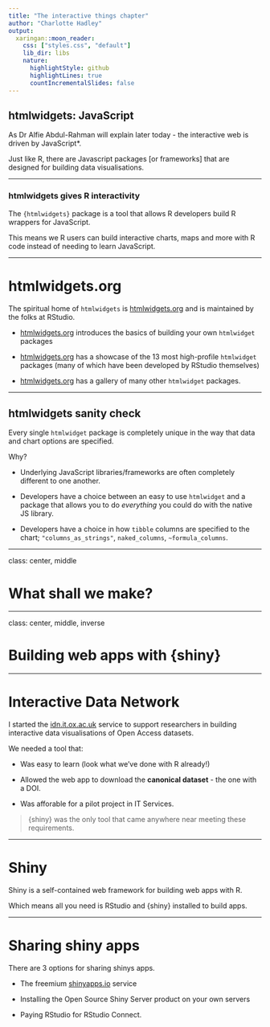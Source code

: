 ```yaml
---
title: "The interactive things chapter"
author: "Charlotte Hadley"
output:
  xaringan::moon_reader:
    css: ["styles.css", "default"]
    lib_dir: libs
    nature:
      highlightStyle: github
      highlightLines: true
      countIncrementalSlides: false
---
```


## htmlwidgets: JavaScript

As Dr Alfie Abdul-Rahman will explain later today - the interactive web is driven by JavaScript*.

Just like R, there are Javascript packages [or frameworks] that are designed for building data visualisations.

---

### htmlwidgets gives R interactivity

The `{htmlwidgets}` package is a tool that allows R developers build R wrappers for JavaScript.

This means we R users can build interactive charts, maps and more with R code instead of needing to learn JavaScript.

---

# htmlwidgets.org

The spiritual home of `htmlwidgets` is [htmlwidgets.org](http://htmlwidgets.org) and is maintained by the folks at RStudio.

- [htmlwidgets.org](http://htmlwidgets.org) introduces the basics of building your own `htmlwidget` packages

- [htmlwidgets.org](http://htmlwidgets.org) has a showcase of the 13 most high-profile `htmlwidget` packages (many of which have been developed by RStudio themselves)

- [htmlwidgets.org](http://htmlwidgets.org) has a gallery of many other `htmlwidget` packages.

---

## htmlwidgets sanity check

Every single `htmlwidget` package is completely unique in the way that data and chart options are specified.

Why?

- Underlying JavaScript libraries/frameworks are often completely different to one another.

- Developers have a choice between an easy to use `htmlwidget` and a package that allows you to do *everything* you could do with the native JS library.

- Developers have a choice in how `tibble` columns are specified to the chart; `"columns_as_strings"`, `naked_columns`, `~formula_columns`.

---

class: center, middle

# What shall we make?

---

class: center, middle, inverse

# Building web apps with {shiny}

---

# Interactive Data Network

I started the [idn.it.ox.ac.uk](https://idn.it.ox.ac.uk/) service to support researchers in building interactive data visualisations of Open Access datasets.

We needed a tool that:

- Was easy to learn (look what we've done with R already!)

- Allowed the web app to download the **canonical dataset** - the one with a DOI.

- Was afforable for a pilot project in IT Services.

> {shiny} was the only tool that came anywhere near meeting these requirements.

---

# Shiny

Shiny is a self-contained web framework for building web apps with R.

Which means all you need is RStudio and {shiny} installed to build apps.

---

# Sharing shiny apps

There are 3 options for sharing shinys apps.

- The freemium [shinyapps.io](https://shinyapps.io) service

- Installing the Open Source Shiny Server product on your own servers

- Paying RStudio for RStudio Connect.













